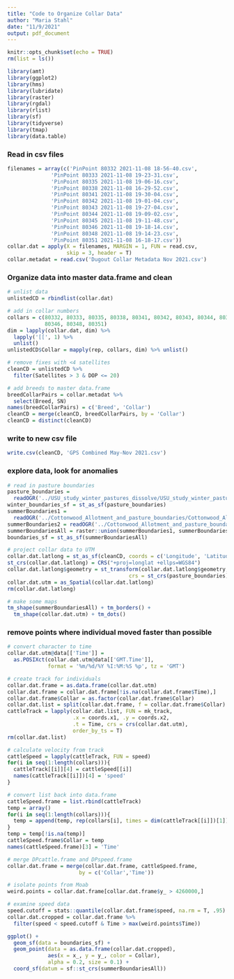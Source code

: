 ```yaml
---
title: "Code to Organize Collar Data"
author: "Maria Stahl"
date: "11/9/2021"
output: pdf_document
---
```


```r
knitr::opts_chunk$set(echo = TRUE)
rm(list = ls())

library(amt)
library(ggplot2)
library(hms)
library(lubridate)
library(raster)
library(rgdal)
library(rlist)
library(sf)
library(tidyverse)
library(tmap)
library(data.table)
```

### Read in csv files
```r
filenames = array(c('PinPoint 80332 2021-11-08 18-56-40.csv',
              'PinPoint 80333 2021-11-08 19-23-31.csv',
              'PinPoint 80335 2021-11-08 19-06-16.csv',
              'PinPoint 80338 2021-11-08 16-29-52.csv',
              'PinPoint 80341 2021-11-08 19-30-04.csv',
              'PinPoint 80342 2021-11-08 19-01-04.csv',
              'PinPoint 80343 2021-11-08 19-27-04.csv',
              'PinPoint 80344 2021-11-08 19-09-02.csv',
              'PinPoint 80345 2021-11-08 19-11-48.csv',
              'PinPoint 80346 2021-11-08 19-18-14.csv',
              'PinPoint 80348 2021-11-08 19-14-23.csv',
              'PinPoint 80351 2021-11-08 16-18-17.csv'))
collar.dat = apply(X = filenames, MARGIN = 1, FUN = read.csv,
                   skip = 3, header = T)
collar.metadat = read.csv('Dugout Collar Metadata Nov 2021.csv')
```

### Organize data into master data.frame and clean
```r
# unlist data
unlistedCD = rbindlist(collar.dat)

# add in collar numbers
collars = c(80332, 80333, 80335, 80338, 80341, 80342, 80343, 80344, 80345,
            80346, 80348, 80351)
dim = lapply(collar.dat, dim) %>%
  lapply('[[', 1) %>%
  unlist()
unlistedCD$Collar = mapply(rep, collars, dim) %>% unlist()

# remove fixes with <4 satellites
cleanCD = unlistedCD %>%
  filter(Satellites > 3 & DOP <= 20)

# add breeds to master data.frame
breedCollarPairs = collar.metadat %>% 
  select(Breed, SN)
names(breedCollarPairs) = c('Breed', 'Collar')
cleanCD = merge(cleanCD, breedCollarPairs, by = 'Collar')
cleanCD = distinct(cleanCD)
```

### write to new csv file
```r
write.csv(cleanCD, 'GPS Combined May-Nov 2021.csv')
```

### explore data, look for anomalies
```r
# read in pasture boundaries
pasture_boundaries =
  readOGR('../USU_study_winter_pastures_dissolve/USU_study_winter_pastures_dissolve.shp')
winter_boundaries_sf = st_as_sf(pasture_boundaries)
summerBoundaries1 = 
  readOGR('../Cottonwood_Allotment_and_pasture_boundaries/Cottonwood_Allotment_and_pasture_boundaries.shp')
summerBoundaries2 = readOGR('../Cottonwood_Allotment_and_pasture_boundaries/BLM_IndianCreekAllotment.shp')
summerBoundariesAll = raster::union(summerBoundaries1, summerBoundaries2)
boundaries_sf = st_as_sf(summerBoundariesAll)

# project collar data to UTM
collar.dat.latlong = st_as_sf(cleanCD, coords = c('Longitude', 'Latitude'))
st_crs(collar.dat.latlong) = CRS("+proj=longlat +ellps=WGS84")
collar.dat.latlong$geometry = st_transform(collar.dat.latlong$geometry, 
                                       crs = st_crs(pasture_boundaries))
collar.dat.utm = as_Spatial(collar.dat.latlong)
rm(collar.dat.latlong)

# make some maps
tm_shape(summerBoundariesAll) + tm_borders() +
  tm_shape(collar.dat.utm) + tm_dots()
```

### remove points where individual moved faster than possible
```r
# convert character to time
collar.dat.utm@data[['Time']] =
  as.POSIXct(collar.dat.utm@data[['GMT.Time']],
             format = '%m/%d/%Y %I:%M:%S %p', tz = 'GMT')

# create track for individuals
collar.dat.frame = as.data.frame(collar.dat.utm)
collar.dat.frame = collar.dat.frame[!is.na(collar.dat.frame$Time),]
collar.dat.frame$Collar = as.factor(collar.dat.frame$Collar)
collar.dat.list = split(collar.dat.frame, f = collar.dat.frame$Collar)
cattleTrack = lapply(collar.dat.list, FUN = mk_track, 
                     .x = coords.x1, .y = coords.x2,
                     .t = Time, crs = crs(collar.dat.utm), 
                     order_by_ts = T)
rm(collar.dat.list)

# calculate velocity from track
cattleSpeed = lapply(cattleTrack, FUN = speed)
for(i in seq(1:length(collars))){
  cattleTrack[[i]][4] = cattleSpeed[[i]]
  names(cattleTrack[[i]])[4] = 'speed'
}

# convert list back into data.frame
cattleSpeed.frame = list.rbind(cattleTrack)
temp = array()
for(i in seq(1:length(collars))){
  temp = append(temp, rep(collars[i], times = dim(cattleTrack[[i]])[1]))
}
temp = temp[!is.na(temp)]
cattleSpeed.frame$Collar = temp
names(cattleSpeed.frame)[3] = 'Time'

# merge DPcattle.frame and DPspeed.frame
collar.dat.frame = merge(collar.dat.frame, cattleSpeed.frame, 
                       by = c('Collar','Time'))

# isolate points from Moab
weird.points = collar.dat.frame[collar.dat.frame$y_ > 4260000,]

# examine speed data 
speed.cutoff = stats::quantile(collar.dat.frame$speed, na.rm = T, .95)
collar.dat.cropped = collar.dat.frame %>%
  filter(speed < speed.cutoff & Time > max(weird.points$Time))

ggplot() +
  geom_sf(data = boundaries_sf) +
  geom_point(data = as.data.frame(collar.dat.cropped), 
             aes(x = x_, y = y_, color = Collar),
             alpha = 0.2, size = 0.1) +
  coord_sf(datum = sf::st_crs(summerBoundariesAll))

```





